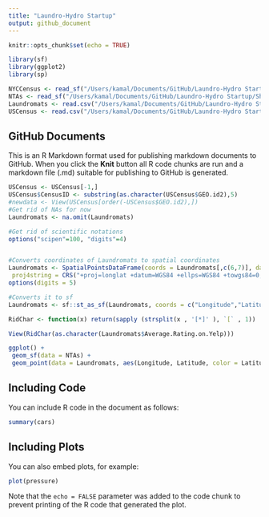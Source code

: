 ```yaml
---
title: "Laundro-Hydro Startup"
output: github_document
---
```


```r
knitr::opts_chunk$set(echo = TRUE)

library(sf)
library(ggplot2)
library(sp)

NYCCensus <- read_sf("/Users/kamal/Documents/GitHub/Laundro-Hydro Startup/Shapefiles/2010 Census Tracts/geo_export_430aa5ff-9cc1-4b07-b3a2-f0ad4cbbda6e.shp")
NTAs <- read_sf("/Users/kamal/Documents/GitHub/Laundro-Hydro Startup/Shapefiles/Neighborhood Tabulation Areas/geo_export_312d1a91-c0f7-4fc0-a998-626c0f4e2c69.shp")
Laundromats <- read.csv("/Users/kamal/Documents/GitHub/Laundro-Hydro Startup/GeocodeResults.csv")
USCensus <- read.csv("/Users/kamal/Documents/GitHub/Laundro-Hydro Startup/ACS_17_5YR_S0101/ACS_17_5YR_S0101_with_ann.csv")
```

## GitHub Documents

This is an R Markdown format used for publishing markdown documents to GitHub. When you click the **Knit** button all R code chunks are run and a markdown file (.md) suitable for publishing to GitHub is generated.
```r
USCensus <- USCensus[-1,]
USCensus$CensusID <- substring(as.character(USCensus$GEO.id2),5)
#newdata <- View(USCensus[order(-USCensus$GEO.id2),])
#Get rid of NAs for now
Laundromats <- na.omit(Laundromats)

#Get rid of scientific notations
options("scipen"=100, "digits"=4)


#Converts coordinates of Laundromats to spatial coordinates
Laundromats <- SpatialPointsDataFrame(coords = Laundromats[,c(6,7)], data = Laundromats,
 proj4string = CRS("+proj=longlat +datum=WGS84 +ellps=WGS84 +towgs84=0,0,0"))
options(digits = 5)

#Converts it to sf
Laundromats <- sf::st_as_sf(Laundromats, coords = c("Longitude","Latitude"))

RidChar <- function(x) return(sapply (strsplit(x , '[*]' ), `[` , 1))

View(RidChar(as.character(Laundromats$Average.Rating.on.Yelp)))

ggplot() + 
 geom_sf(data = NTAs) +
 geom_point(data = Laundromats, aes(Longitude, Latitude, color = Latitude))
```

## Including Code

You can include R code in the document as follows:

```r
summary(cars)
```

## Including Plots

You can also embed plots, for example:

```r
plot(pressure)
```

Note that the `echo = FALSE` parameter was added to the code chunk to prevent printing of the R code that generated the plot.
